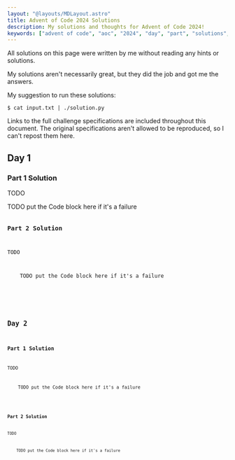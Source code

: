 ```yaml
---
layout: "@layouts/MDLayout.astro"
title: Advent of Code 2024 Solutions
description: My solutions and thoughts for Advent of Code 2024!
keywords: ["advent of code", "aoc", "2024", "day", "part", "solutions", "thoughts", "python", "c++", "cpp"]
---
```






All solutions on this page were written by me without reading any hints or solutions.

My solutions aren't necessarily great, but they did the job and got me the answers.

My suggestion to run these solutions:
```
$ cat input.txt | ./solution.py
```

Links to the full challenge specifications are included throughout this document. The original specifications aren't allowed to be reproduced, so I can't repost them here.


<Divider />

## Day 1 <Spec href="https://adventofcode.com/2024/day/1" />

### Part 1 Solution

TODO


<SpoilerBlock buttonLabel="Failed Python Solution">
    TODO put the Code block here if it's a failure
</SpoilerBlock>

<Code code={Day01Part1} lang="py" />

### Part 2 Solution

TODO


<SpoilerBlock buttonLabel="Failed Python Solution">
    TODO put the Code block here if it's a failure
</SpoilerBlock>

<Code code={Day01Part2} lang="py" />


<Divider />

## Day 2 <Spec href="https://adventofcode.com/2024/day/2" />

### Part 1 Solution

TODO


<SpoilerBlock buttonLabel="Failed Python Solution">
    TODO put the Code block here if it's a failure
</SpoilerBlock>

<Code code={Day02Part1} lang="py" />

### Part 2 Solution

TODO


<SpoilerBlock buttonLabel="Failed Python Solution">
    TODO put the Code block here if it's a failure
</SpoilerBlock>

<Code code={Day02Part2} lang="py" />

